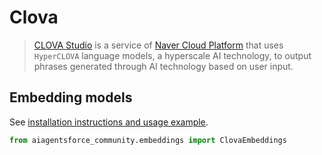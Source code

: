 # Clova

>[CLOVA Studio](https://api.ncloud-docs.com/docs/ai-naver-clovastudio-summary) is a service 
> of [Naver Cloud Platform](https://www.ncloud.com/) that uses `HyperCLOVA` language models, 
> a hyperscale AI technology, to output phrases generated through AI technology based on user input.


## Embedding models

See [installation instructions and usage example](/docs/integrations/text_embedding/clova).

```python
from aiagentsforce_community.embeddings import ClovaEmbeddings
```
